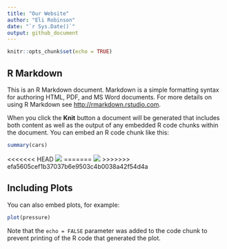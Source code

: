 ```yaml
---
title: "Our Website"
author: "Eli Robinson"
date: "`r Sys.Date()`"
output: github_document
---
```


```r
knitr::opts_chunk$set(echo = TRUE)
```

## R Markdown

This is an R Markdown document. Markdown is a simple formatting syntax for authoring HTML, PDF, and MS Word documents. For more details on using R Markdown see <http://rmarkdown.rstudio.com>.

When you click the **Knit** button a document will be generated that includes both content as well as the output of any embedded R code chunks within the document. You can embed an R code chunk like this:

```r
summary(cars)
```

<<<<<<< HEAD
![](https://media.architecturaldigest.com/photos/60f99c2c0adf8cd1e3beca71/16:9/w_1935,h_1088,c_limit/Now%20You%20Drive%201.jpg)
=======
![](https://upload.wikimedia.org/wikipedia/en/8/82/Lightning_McQueen.png)
>>>>>>> efa5605cef1b37037b6e9503c4b0038a42f54d4a

## Including Plots

You can also embed plots, for example:

```r
plot(pressure)
```

Note that the `echo = FALSE` parameter was added to the code chunk to prevent printing of the R code that generated the plot.
